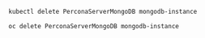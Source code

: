 
<Tabs groupId="advanced-guide">
  <TabItem value="kubernetes" label="Kubernetes">

```sh
kubectl delete PerconaServerMongoDB mongodb-instance
```
</TabItem>
<TabItem value="openshift" label="OpenShift">

```sh
oc delete PerconaServerMongoDB mongodb-instance
```
</TabItem>

</Tabs>